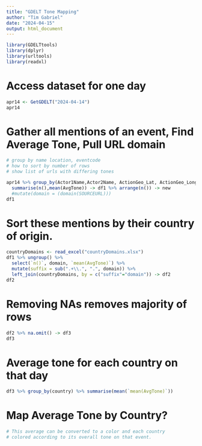 ```yaml
---
title: "GDELT Tone Mapping"
author: "Tim Gabriel"
date: "2024-04-15"
output: html_document
---
```


```r
library(GDELTtools)
library(dplyr)
library(urltools)
library(readxl)
```

# Access dataset for one day

```r
apr14 <- GetGDELT("2024-04-14")
apr14
```
# Gather all mentions of an event, Find Average Tone, Pull URL domain

```r

# group by name location, eventcode
# how to sort by number of rows
# show list of urls with differing tones

apr14 %>% group_by(Actor1Name,Actor2Name, ActionGeo_Lat, ActionGeo_Long, EventCode) %>%
  summarise(n(),mean(AvgTone)) -> df1 %>% arrange(n()) -> new
  #mutate(domain = (domain(SOURCEURL))) 
df1
```

# Sort these mentions by their country of origin.

```r
countryDomains <- read_excel("countryDomains.xlsx")
df1 %>% ungroup() %>%
  select(`n()`, domain, `mean(AvgTone)`) %>% 
  mutate(suffix = sub(".+\\.", ".", domain)) %>%
  left_join(countryDomains, by = c("suffix"="domain")) -> df2
df2
```

# Removing NAs removes majority of rows

```r
df2 %>% na.omit() -> df3
df3
```

# Average tone for each country on that day

```r
df3 %>% group_by(country) %>% summarise(mean(`mean(AvgTone)`))
```

# Map Average Tone by Country?

```r
# This average can be converted to a color and each country
# colored according to its overall tone on that event.
```
